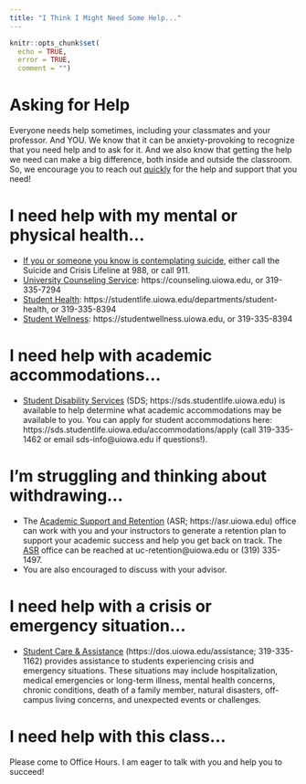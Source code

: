 ```yaml
---
title: "I Think I Might Need Some Help..."
---
```


```r
knitr::opts_chunk$set(
  echo = TRUE,
  error = TRUE,
  comment = "")
```

# Asking for Help

Everyone needs help sometimes, including your classmates and your professor.
And YOU.
We know that it can be anxiety-provoking to recognize that you need help and to ask for it.
And we also know that getting the help we need can make a big difference, both inside and outside the classroom.
So, we encourage you to reach out <u>quickly</u> for the help and support that you need!

# I need help with my mental or physical health...

- <u>If you or someone you know is contemplating suicide</u>, either call the Suicide and Crisis Lifeline at 988, or call 911.
- [University Counseling Service](https://counseling.uiowa.edu): https://counseling.uiowa.edu, or 319-335-7294
- [Student Health](https://studentlife.uiowa.edu/departments/student-health): https://studentlife.uiowa.edu/departments/student-health, or 319-335-8394
- [Student Wellness](https://studentwellness.uiowa.edu): https://studentwellness.uiowa.edu, or 319-335-8394

# I need help with academic accommodations...

- [Student Disability Services](https://sds.studentlife.uiowa.edu) (SDS; https://sds.studentlife.uiowa.edu) is available to help determine what academic accommodations may be available to you.
You can apply for student accommodations here: https://sds.studentlife.uiowa.edu/accommodations/apply (call 319-335-1462 or email sds-info@uiowa.edu if questions!).

# I'm struggling and thinking about withdrawing...

- The [Academic Support and Retention](https://asr.uiowa.edu) (ASR; https://asr.uiowa.edu) office can work with you and your instructors to generate a retention plan to support your academic success and help you get back on track.
The [ASR](https://asr.uiowa.edu) office can be reached at uc-retention@uiowa.edu or (319) 335-1497.
- You are also encouraged to discuss with your advisor.

# I need help with a crisis or emergency situation...

- [Student Care & Assistance](https://dos.uiowa.edu/assistance) (https://dos.uiowa.edu/assistance; 319-335-1162) provides assistance to students experiencing crisis and emergency situations.
These situations may include hospitalization, medical emergencies or long-term illness, mental health concerns, chronic conditions, death of a family member, natural disasters, off-campus living concerns, and unexpected events or challenges.

# I need help with this class...

Please come to Office Hours.
I am eager to talk with you and help you to succeed!
